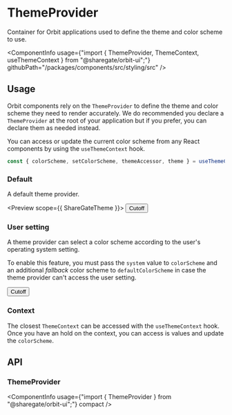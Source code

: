 
<Meta
    title="Components/ThemeProvider"
    id="theme-provider"
/>

# ThemeProvider

<Tagline>Container for Orbit applications used to define the theme and color scheme to use.</Tagline>

<ComponentInfo
    usage={"import { ThemeProvider, ThemeContext, useThemeContext } from \"@sharegate/orbit-ui\";"}
    githubPath="/packages/components/src/styling/src"
/>

## Usage

Orbit components rely on the `ThemeProvider` to define the theme and color scheme they need to render accurately. We do recommended you declare a `ThemeProvider` at the root of your application but if you prefer, you can declare them as needed instead.

You can access or update the current color scheme from any React components by using the `useThemeContext` hook.

```jsx
const { colorScheme, setColorScheme, themeAccessor, theme } = useThemeContext();
```

### Default

A default theme provider.

<Preview scope={{ ShareGateTheme }}>
    <Story name="default">
        <ThemeProvider theme={ShareGateTheme} colorScheme="light">
            <Button color="accent">Cutoff</Button>
        </ThemeProvider>
    </Story>
</Preview>

### User setting

A theme provider can select a color scheme according to the user's operating system setting.

To enable this feature, you must pass the `system` value to `colorScheme` and an additional *fallback* color scheme to `defaultColorScheme` in case the theme provider can't access the user setting.

<Preview>
    <Story name="system">
        <ThemeProvider theme={ShareGateTheme} colorScheme="system" defaultColorScheme="light">
            <Button color="accent">Cutoff</Button>
        </ThemeProvider>
    </Story>
</Preview>

### Context

The closest `ThemeContext` can be accessed with the `useThemeContext` hook. Once you have an hold on the context, you can access is values and update the `colorScheme`.

<Preview filePath="/styling/docs/theme-provider/ColorSchemePicker" />

## API

### ThemeProvider

<ComponentInfo
    usage={"import { ThemeProvider } from \"@sharegate/orbit-ui\";"}
    compact
/>

<ArgsTable of={ThemeProvider} sort="alpha" />

